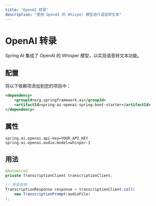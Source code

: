 ```yaml
---
title: "OpenAI 转录"
description: "使用 OpenAI 的 Whisper 模型进行语音转文本"
---
```


# OpenAI 转录

Spring AI 集成了 OpenAI 的 Whisper 模型，以实现语音转文本功能。

## 配置

将以下依赖项添加到您的项目中：

```xml
<dependency>
    <groupId>org.springframework.ai</groupId>
    <artifactId>spring-ai-openai-spring-boot-starter</artifactId>
</dependency>
```

## 属性

```properties
spring.ai.openai.api-key=YOUR_API_KEY
spring.ai.openai.audio.model=whisper-1
```

## 用法

```java
@Autowired
private TranscriptionClient transcriptionClient;

// 转录音频
TranscriptionResponse response = transcriptionClient.call(
    new TranscriptionPrompt(audioFile)
);
``` 